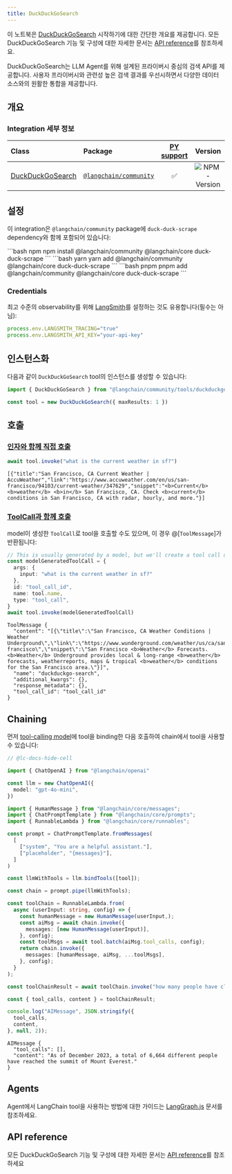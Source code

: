 ```yaml
---
title: DuckDuckGoSearch
---
```


이 노트북은 [DuckDuckGoSearch](/oss/integrations/tools/) 시작하기에 대한 간단한 개요를 제공합니다. 모든 DuckDuckGoSearch 기능 및 구성에 대한 자세한 문서는 [API reference](https://api.js.langchain.com/classes/langchain_community_tools_duckduckgo_search.DuckDuckGoSearch.html)를 참조하세요.

DuckDuckGoSearch는 LLM Agent를 위해 설계된 프라이버시 중심의 검색 API를 제공합니다. 사용자 프라이버시와 관련성 높은 검색 결과를 우선시하면서 다양한 데이터 소스와의 원활한 통합을 제공합니다.

## 개요

### Integration 세부 정보

| Class | Package | [PY support](https://python.langchain.com/docs/integrations/tools/ddg/) | Version |
| :--- | :--- | :---: | :---: |
| [DuckDuckGoSearch](https://api.js.langchain.com/classes/langchain_community_tools_duckduckgo_search.DuckDuckGoSearch.html) | [`@langchain/community`](https://www.npmjs.com/package/@langchain/community) | ✅ |  ![NPM - Version](https://img.shields.io/npm/v/@langchain/community?style=flat-square&label=%20&) |

## 설정

이 integration은 `@langchain/community` package에 `duck-duck-scrape` dependency와 함께 포함되어 있습니다:

<CodeGroup>
```bash npm
npm install @langchain/community @langchain/core duck-duck-scrape
```
```bash yarn
yarn add @langchain/community @langchain/core duck-duck-scrape
```
```bash pnpm
pnpm add @langchain/community @langchain/core duck-duck-scrape
```
</CodeGroup>

### Credentials

최고 수준의 observability를 위해 [LangSmith](https://smith.langchain.com/)를 설정하는 것도 유용합니다(필수는 아님):

```typescript
process.env.LANGSMITH_TRACING="true"
process.env.LANGSMITH_API_KEY="your-api-key"
```

## 인스턴스화

다음과 같이 `DuckDuckGoSearch` tool의 인스턴스를 생성할 수 있습니다:

```typescript
import { DuckDuckGoSearch } from "@langchain/community/tools/duckduckgo_search"

const tool = new DuckDuckGoSearch({ maxResults: 1 })
```

## 호출

### [인자와 함께 직접 호출](/oss/langchain/tools)

```typescript
await tool.invoke("what is the current weather in sf?")
```

```output
[{"title":"San Francisco, CA Current Weather | AccuWeather","link":"https://www.accuweather.com/en/us/san-francisco/94103/current-weather/347629","snippet":"<b>Current</b> <b>weather</b> <b>in</b> San Francisco, CA. Check <b>current</b> conditions in San Francisco, CA with radar, hourly, and more."}]
```

### [ToolCall과 함께 호출](/oss/langchain/tools)

model이 생성한 `ToolCall`로 tool을 호출할 수도 있으며, 이 경우 @[`ToolMessage`]가 반환됩니다:

```typescript
// This is usually generated by a model, but we'll create a tool call directly for demo purposes.
const modelGeneratedToolCall = {
  args: {
    input: "what is the current weather in sf?"
  },
  id: "tool_call_id",
  name: tool.name,
  type: "tool_call",
}
await tool.invoke(modelGeneratedToolCall)
```

```output
ToolMessage {
  "content": "[{\"title\":\"San Francisco, CA Weather Conditions | Weather Underground\",\"link\":\"https://www.wunderground.com/weather/us/ca/san-francisco\",\"snippet\":\"San Francisco <b>Weather</b> Forecasts. <b>Weather</b> Underground provides local & long-range <b>weather</b> forecasts, weatherreports, maps & tropical <b>weather</b> conditions for the San Francisco area.\"}]",
  "name": "duckduckgo-search",
  "additional_kwargs": {},
  "response_metadata": {},
  "tool_call_id": "tool_call_id"
}
```

## Chaining

먼저 [tool-calling model](/oss/langchain/tools/)에 tool을 binding한 다음 호출하여 chain에서 tool을 사용할 수 있습니다:


```typescript
// @lc-docs-hide-cell

import { ChatOpenAI } from "@langchain/openai"

const llm = new ChatOpenAI({
  model: "gpt-4o-mini",
})
```

```typescript
import { HumanMessage } from "@langchain/core/messages";
import { ChatPromptTemplate } from "@langchain/core/prompts";
import { RunnableLambda } from "@langchain/core/runnables";

const prompt = ChatPromptTemplate.fromMessages(
  [
    ["system", "You are a helpful assistant."],
    ["placeholder", "{messages}"],
  ]
)

const llmWithTools = llm.bindTools([tool]);

const chain = prompt.pipe(llmWithTools);

const toolChain = RunnableLambda.from(
  async (userInput: string, config) => {
    const humanMessage = new HumanMessage(userInput,);
    const aiMsg = await chain.invoke({
      messages: [new HumanMessage(userInput)],
    }, config);
    const toolMsgs = await tool.batch(aiMsg.tool_calls, config);
    return chain.invoke({
      messages: [humanMessage, aiMsg, ...toolMsgs],
    }, config);
  }
);

const toolChainResult = await toolChain.invoke("how many people have climbed mount everest?");
```

```typescript
const { tool_calls, content } = toolChainResult;

console.log("AIMessage", JSON.stringify({
  tool_calls,
  content,
}, null, 2));
```

```output
AIMessage {
  "tool_calls": [],
  "content": "As of December 2023, a total of 6,664 different people have reached the summit of Mount Everest."
}
```

## Agents

Agent에서 LangChain tool을 사용하는 방법에 대한 가이드는 [LangGraph.js](https://langchain-ai.github.io/langgraphjs/) 문서를 참조하세요.

## API reference

모든 DuckDuckGoSearch 기능 및 구성에 대한 자세한 문서는 [API reference](https://api.js.langchain.com/classes/langchain_community_tools_duckduckgo_search.DuckDuckGoSearch.html)를 참조하세요